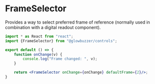 # FrameSelector

Provides a way to select preferred frame of reference (normally used in combination with a digital readout component).

```jsx codeDemo
import * as React from "react";
import {FrameSelector} from "@glowbuzzer/controls";

export default () => {
    function onChange(v) {
        console.log("Frame changed: ", v);
    }

    return <FrameSelector onChange={onChange} defaultFrame={2}/>;
}
```

